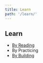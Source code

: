 ```yaml
---
title: Learn
path: '/learn/'
---
```


<section class="listing-page">

# Learn

* [By Reading](/learn/by-reading)
* <a class="strikethrough" datahref="/learn/by-practicing">By Practicing</a>
* [By Building](/build)

</section>
